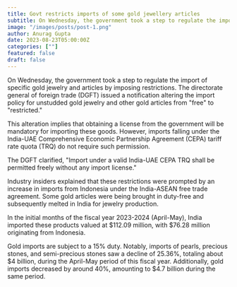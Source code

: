```yaml
---
title: Govt restricts imports of some gold jewellery articles
subtitle: On Wednesday, the government took a step to regulate the import
image: "/images/posts/post-1.png"
author: Anurag Gupta
date: 2023-08-23T05:00:00Z
categories: [""]
featured: false
draft: false
---
```

On Wednesday, the government took a step to regulate the import of specific gold jewelry and articles by imposing restrictions. The directorate general of foreign trade (DGFT) issued a notification altering the import policy for unstudded gold jewelry and other gold articles from "free" to "restricted."

This alteration implies that obtaining a license from the government will be mandatory for importing these goods. However, imports falling under the India-UAE Comprehensive Economic Partnership Agreement (CEPA) tariff rate quota (TRQ) do not require such permission.

The DGFT clarified, "Import under a valid India-UAE CEPA TRQ shall be permitted freely without any import license."

Industry insiders explained that these restrictions were prompted by an increase in imports from Indonesia under the India-ASEAN free trade agreement. Some gold articles were being brought in duty-free and subsequently melted in India for jewelry production.

In the initial months of the fiscal year 2023-2024 (April-May), India imported these products valued at $112.09 million, with $76.28 million originating from Indonesia.

Gold imports are subject to a 15% duty. Notably, imports of pearls, precious stones, and semi-precious stones saw a decline of 25.36%, totaling about $4 billion, during the April-May period of this fiscal year. Additionally, gold imports decreased by around 40%, amounting to $4.7 billion during the same period.

